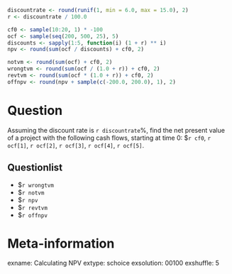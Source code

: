 ```r
discountrate <- round(runif(1, min = 6.0, max = 15.0), 2)
r <- discountrate / 100.0

cf0 <- sample(10:20, 1) * -100
ocf <- sample(seq(200, 500, 25), 5)
discounts <- sapply(1:5, function(i) (1 + r) ** i)
npv <- round(sum(ocf / discounts) + cf0, 2)

notvm <- round(sum(ocf) + cf0, 2)
wrongtvm <- round(sum(ocf / (1.0 + r)) + cf0, 2)
revtvm <- round(sum(ocf * (1.0 + r)) + cf0, 2)
offnpv <- round(npv + sample(c(-200.0, 200.0), 1), 2)
```

Question
========
Assuming the discount rate is `r discountrate`\%, find the 
net present value of a project with the following cash flows, starting
at time 0: \$`r cf0`, `r ocf[1]`, `r ocf[2]`, `r ocf[3]`, `r ocf[4]`, `r ocf[5]`.

Questionlist
------------
* \$`r wrongtvm`
* \$`r notvm`
* \$`r npv`
* \$`r revtvm`
* \$`r offnpv`


Meta-information
================
exname: Calculating NPV
extype: schoice
exsolution: 00100
exshuffle: 5
